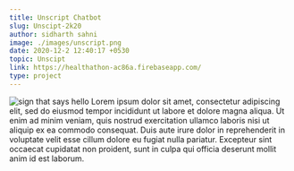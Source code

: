 ```yaml
---
title: Unscript Chatbot
slug: Unscipt-2k20
author: sidharth sahni
image: ./images/unscript.png
date: 2020-12-2 12:40:17 +0530
topic: Unscipt
link: https://healthathon-ac86a.firebaseapp.com/
type: project
---
```


![sign that says hello](./images/unscript.png)
Lorem ipsum dolor sit amet, consectetur adipiscing elit, sed do eiusmod tempor incididunt ut labore et dolore magna aliqua. Ut enim ad minim veniam, quis nostrud exercitation ullamco laboris nisi ut aliquip ex ea commodo consequat. Duis aute irure dolor in reprehenderit in voluptate velit esse cillum dolore eu fugiat nulla pariatur. Excepteur sint occaecat cupidatat non proident, sunt in culpa qui officia deserunt mollit anim id est laborum.